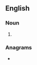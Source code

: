 ==English==

===Noun===
{{head|en|noun plural form}}
# {{plural of|ski pole|lang=en}}

===Anagrams===
* {{anagrams|en|a=eiklopss|ski slope}}